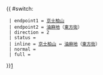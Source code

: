 {{ #switch: {{{format|}}}
  | endpoint1 = [[京士柏山]]
  | endpoint2 = [[油麻地]]（[[東方街]]）
  | direction = 2
  | status = 
  | inline = [[京士柏山]] ↔ [[油麻地]]（[[東方街]]）
  | normal =
  | full =
}}<noinclude>[[category:九龍居民巴士路線模板|1‎]]</noinclude>